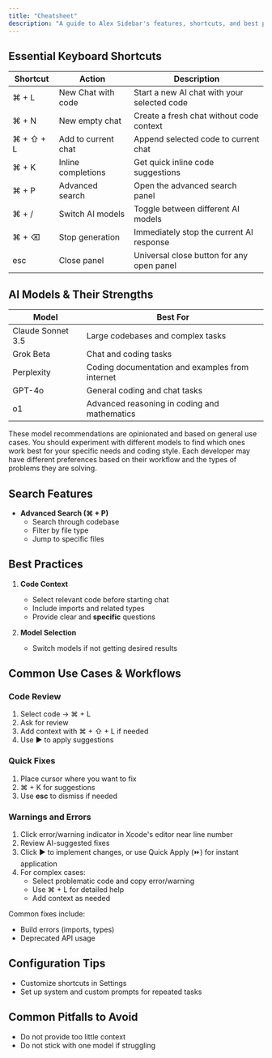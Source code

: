 ```yaml
---
title: "Cheatsheet"
description: "A guide to Alex Sidebar's features, shortcuts, and best practices"
---
```


## Essential Keyboard Shortcuts
| Shortcut | Action | Description |
|----------|--------|-------------|
| ⌘ + L | New Chat with code | Start a new AI chat with your selected code |
| ⌘ + N | New empty chat | Create a fresh chat without code context |
| ⌘ + ⇧ + L | Add to current chat | Append selected code to current chat |
| ⌘ + K | Inline completions | Get quick inline code suggestions |
| ⌘ + P | Advanced search | Open the advanced search panel |
| ⌘ + / | Switch AI models | Toggle between different AI models |
| ⌘ + ⌫ | Stop generation | Immediately stop the current AI response |
| esc | Close panel | Universal close button for any open panel |

## AI Models & Their Strengths
| Model | Best For |
|-------|----------|
| Claude Sonnet 3.5 | Large codebases and complex tasks |
| Grok Beta | Chat and coding tasks |
| Perplexity | Coding documentation and examples from internet |
| GPT-4o | General coding and chat tasks |
| o1 | Advanced reasoning in coding and mathematics |

<Note>
  These model recommendations are opinionated and based on general use cases. You should experiment with different models to find which ones work best for your specific needs and coding style. Each developer may have different preferences based on their workflow and the types of problems they are solving.
</Note>

## Search Features
- **Advanced Search (⌘ + P)**
  - Search through codebase
  - Filter by file type
  - Jump to specific files

## Best Practices
1. **Code Context**
   - Select relevant code before starting chat
   - Include imports and related types
   - Provide clear and **specific** questions

2. **Model Selection**
   - Switch models if not getting desired results

## Common Use Cases & Workflows

### Code Review
1. Select code → ⌘ + L
2. Ask for review
3. Add context with ⌘ + ⇧ + L if needed
4. Use ▶️ to apply suggestions

### Quick Fixes
1. Place cursor where you want to fix
2. ⌘ + K for suggestions
3. Use **esc** to dismiss if needed

### Warnings and Errors
1. Click error/warning indicator in Xcode's editor near line number
2. Review AI-suggested fixes
3. Click ▶️ to implement changes, or use Quick Apply (⏩) for instant application
4. For complex cases:
   - Select problematic code and copy error/warning
   - Use ⌘ + L for detailed help
   - Add context as needed

Common fixes include:
- Build errors (imports, types)
- Deprecated API usage

## Configuration Tips
- Customize shortcuts in Settings
- Set up system and custom prompts for repeated tasks

## Common Pitfalls to Avoid
- Do not provide too little context
- Do not stick with one model if struggling